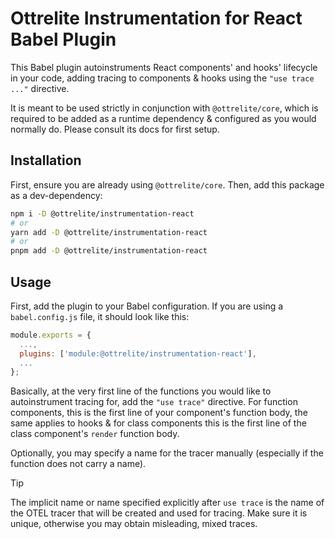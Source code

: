 # Ottrelite Instrumentation for React Babel Plugin

This Babel plugin autoinstruments React components' and hooks' lifecycle in your code, adding tracing to components & hooks using the `"use trace ..."` directive.

It is meant to be used strictly in conjunction with `@ottrelite/core`, which is required to be added as a runtime dependency & configured as you would normally do. Please consult its docs for first setup.

## Installation

First, ensure you are already using `@ottrelite/core`. Then, add this package as a dev-dependency:

```bash
npm i -D @ottrelite/instrumentation-react
# or
yarn add -D @ottrelite/instrumentation-react
# or
pnpm add -D @ottrelite/instrumentation-react
```

## Usage

First, add the plugin to your Babel configuration. If you are using a `babel.config.js` file, it should look like this:

```javascript
module.exports = {
  ...,
  plugins: ['module:@ottrelite/instrumentation-react'],
  ...
};
```

Basically, at the very first line of the functions you would like to autoinstrument tracing for, add the `"use trace"` directive. For function components, this is the first line of your component's function body, the same applies to hooks & for class components this is the first line of the class component's `render` function body.

Optionally, you may specify a name for the tracer manually (especially if the function does not carry a name).

> [!TIP]
> The implicit name or name specified explicitly after `use trace` is the name of the OTEL tracer that will be created and used for tracing. Make sure it is unique, otherwise you may obtain misleading, mixed traces.

